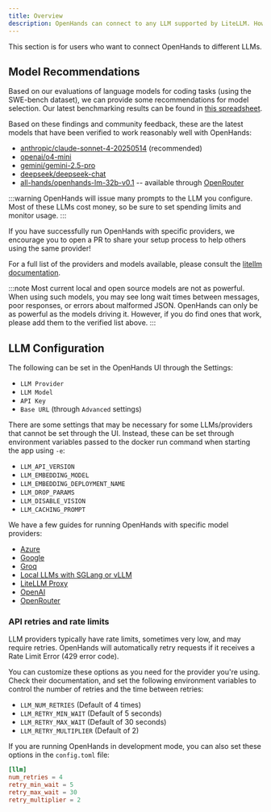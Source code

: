 ```yaml
---
title: Overview
description: OpenHands can connect to any LLM supported by LiteLLM. However, it requires a powerful model to work.
---
```


<Note>
This section is for users who want to connect OpenHands to different LLMs.
</Note>

## Model Recommendations

Based on our evaluations of language models for coding tasks (using the SWE-bench dataset), we can provide some
recommendations for model selection. Our latest benchmarking results can be found in [this spreadsheet](https://docs.google.com/spreadsheets/d/1wOUdFCMyY6Nt0AIqF705KN4JKOWgeI4wUGUP60krXXs/edit?gid=0).

Based on these findings and community feedback, these are the latest models that have been verified to work reasonably well with OpenHands:

- [anthropic/claude-sonnet-4-20250514](https://www.anthropic.com/api) (recommended)
- [openai/o4-mini](https://openai.com/index/introducing-o3-and-o4-mini/)
- [gemini/gemini-2.5-pro](https://blog.google/technology/google-deepmind/gemini-model-thinking-updates-march-2025/)
- [deepseek/deepseek-chat](https://api-docs.deepseek.com/)
- [all-hands/openhands-lm-32b-v0.1](https://www.all-hands.dev/blog/introducing-openhands-lm-32b----a-strong-open-coding-agent-model) -- available through [OpenRouter](https://openrouter.ai/all-hands/openhands-lm-32b-v0.1)


:::warning
OpenHands will issue many prompts to the LLM you configure. Most of these LLMs cost money, so be sure to set spending
limits and monitor usage.
:::

If you have successfully run OpenHands with specific providers, we encourage you to open a PR to share your setup process 
to help others using the same provider!

For a full list of the providers and models available, please consult the
[litellm documentation](https://docs.litellm.ai/docs/providers).

:::note
Most current local and open source models are not as powerful. When using such models, you may see long
wait times between messages, poor responses, or errors about malformed JSON. OpenHands can only be as powerful as the
models driving it. However, if you do find ones that work, please add them to the verified list above.
:::

## LLM Configuration

The following can be set in the OpenHands UI through the Settings:

- `LLM Provider`
- `LLM Model`
- `API Key`
- `Base URL` (through `Advanced` settings)

There are some settings that may be necessary for some LLMs/providers that cannot be set through the UI. Instead, these
can be set through environment variables passed to the docker run command when starting the app
using `-e`:

- `LLM_API_VERSION`
- `LLM_EMBEDDING_MODEL`
- `LLM_EMBEDDING_DEPLOYMENT_NAME`
- `LLM_DROP_PARAMS`
- `LLM_DISABLE_VISION`
- `LLM_CACHING_PROMPT`

We have a few guides for running OpenHands with specific model providers:

- [Azure](/usage/llms/azure-llms)
- [Google](/usage/llms/google-llms)
- [Groq](/usage/llms/groq)
- [Local LLMs with SGLang or vLLM](/usage/llms/local-llms)
- [LiteLLM Proxy](/usage/llms/litellm-proxy)
- [OpenAI](/usage/llms/openai-llms)
- [OpenRouter](/usage/llms/openrouter)

### API retries and rate limits

LLM providers typically have rate limits, sometimes very low, and may require retries. OpenHands will automatically
retry requests if it receives a Rate Limit Error (429 error code).

You can customize these options as you need for the provider you're using. Check their documentation, and set the
following environment variables to control the number of retries and the time between retries:

- `LLM_NUM_RETRIES` (Default of 4 times)
- `LLM_RETRY_MIN_WAIT` (Default of 5 seconds)
- `LLM_RETRY_MAX_WAIT` (Default of 30 seconds)
- `LLM_RETRY_MULTIPLIER` (Default of 2)

If you are running OpenHands in development mode, you can also set these options in the `config.toml` file:

```toml
[llm]
num_retries = 4
retry_min_wait = 5
retry_max_wait = 30
retry_multiplier = 2
```
